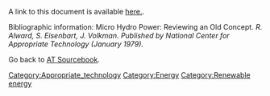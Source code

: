 A link to this document is available [http://hydropower.inel.gov/techtransfer/pdfs/doe-et-01752-1.pdf here.].

Bibliographic information: Micro Hydro Power: Reviewing an Old Concept. ''R. Alward, S. Eisenbart, J. Volkman. Published by National Center for Appropriate Technology (January 1979).''

Go back to [[AT Sourcebook]].
[[Category:Appropriate_technology]]
[[Category:Energy]]
[[Category:Renewable energy]]